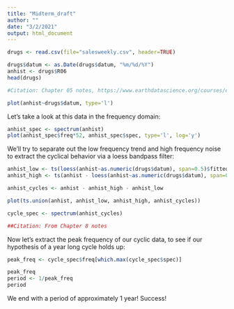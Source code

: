 ```yaml
---
title: "Midterm_draft"
author: ""
date: "3/2/2021"
output: html_document
---
```


```r
drugs <- read.csv(file="salesweekly.csv", header=TRUE)

drugs$datum <- as.Date(drugs$datum, "%m/%d/%Y")
anhist <- drugs$R06
head(drugs)

#Citation: Chapter 05 notes, https://www.earthdatascience.org/courses/earth-analytics/time-series-data/date-class-in-r/

plot(anhist~drugs$datum, type='l')

```

Let's take a look at this data in the frequency domain:
```r
anhist_spec <- spectrum(anhist)
plot(anhist_spec$freq*52, anhist_spec$spec, type='l', log='y')
```

We'll try to separate out the low frequency trend and high frequency noise to extract the cyclical behavior via a loess bandpass filter:

```r
anhist_low <- ts(loess(anhist~as.numeric(drugs$datum), span=0.5)$fitted, start=2014, frequency=52)
anhist_high <- ts(anhist - loess(anhist~as.numeric(drugs$datum), span=0.1)$fitted, start=2014, frequency=52)

anhist_cycles <- anhist - anhist_high - anhist_low

plot(ts.union(anhist, anhist_low, anhist_high, anhist_cycles))

cycle_spec <- spectrum(anhist_cycles)

##Citation: From Chapter 8 notes
```

Now let's extract the peak frequency of our cyclic data, to see if our hypothesis of a year long cycle holds up:

```r
peak_freq <- cycle_spec$freq[which.max(cycle_spec$spec)]

peak_freq
period <- 1/peak_freq
period
```

We end with a period of approximately 1 year! Success!